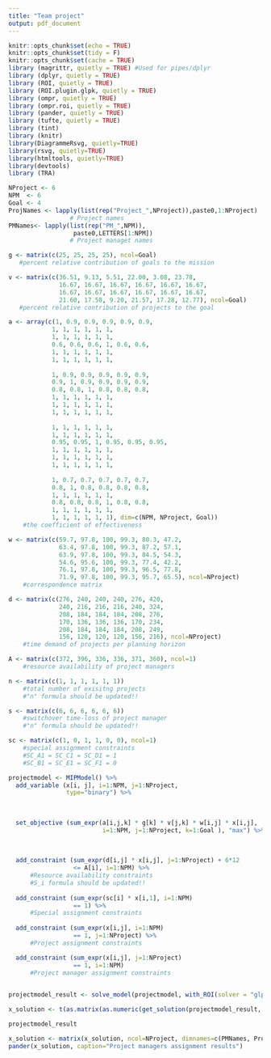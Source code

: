 ```yaml
---
title: "Team project"
output: pdf_document
---
```



```r
knitr::opts_chunk$set(echo = TRUE)
knitr::opts_chunk$set(tidy = F)
knitr::opts_chunk$set(cache = TRUE)
library (magrittr, quietly = TRUE) #Used for pipes/dplyr
library (dplyr, quietly = TRUE)
library (ROI, quietly = TRUE)
library (ROI.plugin.glpk, quietly = TRUE)
library (ompr, quietly = TRUE)
library (ompr.roi, quietly = TRUE)
library (pander, quietly = TRUE)
library (tufte, quietly = TRUE)
library (tint)
library (knitr)
library(DiagrammeRsvg, quietly=TRUE) 
library(rsvg, quietly=TRUE) 
library(htmltools, quietly=TRUE)
library(devtools)
library (TRA)
```


```r
NProject <- 6
NPM  <- 6
Goal <- 4
ProjNames <- lapply(list(rep("Project_",NProject)),paste0,1:NProject) 
                 # Project names
PMNames<- lapply(list(rep("PM_",NPM)),
                  paste0,LETTERS[1:NPM]) 
                 # Project managet names

g <- matrix(c(25, 25, 25, 25), ncol=Goal) 
   #percent relative contribution of goals to the mission

v <- matrix(c(36.51, 9.13, 5.51, 22.00, 3.08, 23.78, 
              16.67, 16.67, 16.67, 16.67, 16.67, 16.67, 
              16.67, 16.67, 16.67, 16.67, 16.67, 16.67, 
              21.60, 17.58, 9.20, 21.57, 17.28, 12.77), ncol=Goal)
   #percent relative contribution of projects to the goal

a <- array(c(1, 0.9, 0.9, 0.9, 0.9, 0.9, 
            1, 1, 1, 1, 1, 1,
            1, 1, 1, 1, 1, 1, 
            0.6, 0.6, 0.6, 1, 0.6, 0.6, 
            1, 1, 1, 1, 1, 1,
            1, 1, 1, 1, 1, 1,
            
            1, 0.9, 0.9, 0.9, 0.9, 0.9,
            0.9, 1, 0.9, 0.9, 0.9, 0.9,
            0.8, 0.8, 1, 0.8, 0.8, 0.8,
            1, 1, 1, 1, 1, 1,
            1, 1, 1, 1, 1, 1,
            1, 1, 1, 1, 1, 1,
            
            1, 1, 1, 1, 1, 1,
            1, 1, 1, 1, 1, 1,
            0.95, 0.95, 1, 0.95, 0.95, 0.95,
            1, 1, 1, 1, 1, 1,
            1, 1, 1, 1, 1, 1,
            1, 1, 1, 1, 1, 1,
            
            1, 0.7, 0.7, 0.7, 0.7, 0.7,
            0.8, 1, 0.8, 0.8, 0.8, 0.8,
            1, 1, 1, 1, 1, 1,
            0.8, 0.8, 0.8, 1, 0.8, 0.8,
            1, 1, 1, 1, 1, 1,
            1, 1, 1, 1, 1, 1), dim=c(NPM, NProject, Goal))
    #the coefficient of effectiveness

w <- matrix(c(59.7, 97.8, 100, 99.3, 80.3, 47.2, 
              63.4, 97.8, 100, 99.3, 87.2, 57.1,
              63.9, 97.8, 100, 99.3, 84.5, 54.3,
              54.6, 95.6, 100, 99.3, 77.4, 42.2,
              76.1, 97.8, 100, 99.3, 96.5, 77.8,
              71.9, 97.8, 100, 99.3, 95.7, 65.5), ncol=NProject)
    #correspondence matrix

```

```r
d <- matrix(c(276, 240, 240, 240, 276, 420,
              240, 216, 216, 216, 240, 324,
              208, 184, 184, 184, 208, 276,
              170, 136, 136, 136, 170, 234,
              208, 184, 184, 184, 208, 249,
              156, 120, 120, 120, 156, 216), ncol=NProject)
    #time demand of projects per planning horizon

A <- matrix(c(372, 396, 336, 336, 371, 360), ncol=1)
    #resource availability of project managers

n <- matrix(c(1, 1, 1, 1, 1, 1))
    #total number of exisitng projects
    #"n" formula should be updated!! 

s <- matrix(c(6, 6, 6, 6, 6, 6))
    #switchover time-loss of project manager
    #"n" formula should be updated!! 

sc <- matrix(c(1, 0, 1, 1, 0, 0), ncol=1)
    #special assignment constraints
    #SC_A1 = SC_C1 = SC_D1 = 1
    #SC_B1 = SC_E1 = SC_F1 = 0

```


```r
projectmodel <- MIPModel() %>%
  add_variable (x[i, j], i=1:NPM, j=1:NProject,
                type="binary") %>%
  
  
  
  set_objective (sum_expr(a[i,j,k] * g[k] * v[j,k] * w[i,j] * x[i,j], 
                          i=1:NPM, j=1:NProject, k=1:Goal ), "max") %>%
  
  
  
  add_constraint (sum_expr(d[i,j] * x[i,j], j=1:NProject) + 6*12
                  <= A[i], i=1:NPM) %>% 
      #Resource availability constraints
      #S_i formula should be updated!!
  
  add_constraint (sum_expr(sc[i] * x[i,1], i=1:NPM)
                  == 1) %>% 
      #Special assignment constraints
  
  add_constraint (sum_expr(x[i,j], i=1:NPM)
                  == 1, j=1:NProject) %>% 
      #Project assignment constraints

  add_constraint (sum_expr(x[i,j], j=1:NProject)
                  == 1, i=1:NPM) 
      #Project manager assignment constraints

  
projectmodel_result <- solve_model(projectmodel, with_ROI(solver = "glpk"))

x_solution <- t(as.matrix(as.numeric(get_solution(projectmodel_result, x[i,j])[,4])))

projectmodel_result

x_solution <- matrix(x_solution, ncol=NProject, dimnames=c(PMNames, ProjNames))
pander(x_solution, caption="Project managers assignment results")


```
